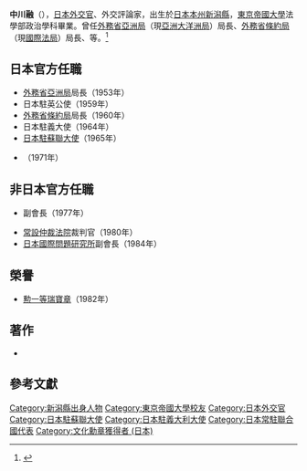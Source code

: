 {{Infobox ambassador
| name  = 中川 融
| original_name = 
| native_name_lang = 
| image = 
| imagesize = 
| office = 第7任{{link-ja|日本駐聯合國代表|日本の国連大使}}
| term_start = 1971年6月
| term_end = 1973年8月
|1blankname    = {{nowrap|[[外務大臣_(日本)|外務大臣]]}}
|1namedata     = [[愛知揆一|愛知揆一]]<br>[[福田赳夫|福田赳夫]]<br>[[大平正芳|大平正芳]]
| predecessor = {{link-ja|鶴岡千仭|鶴岡千仭}}
| successor = {{link-ja|齋藤鎮男|斎藤鎮男}}
| order2 = 11
| ambassador_from2 = 日本
| country2 = 蘇聯
| term_start2 = 1965年
| term_end2 = 1970年
|1blankname2    = {{nowrap|[[外務大臣_(日本)|外務大臣]]}}
|1namedata2     = [[椎名悦三郎|椎名悦三郎]]<br>[[三木武夫|三木武夫]]<br>[[佐藤榮作|佐藤榮作]]（代）<br>[[愛知揆一|愛知揆一]]
| predecessor2 = {{link-ja|下田武三|下田武三}}
| successor2 = {{link-ja|新關欽哉|新関欽哉}}
| order3 = 20
| ambassador_from3 = 日本
| country3 = 義大利
| term_start3 = 1964年
| term_end3 = 1965年
|1blankname3    = {{nowrap|[[外務大臣_(日本)|外務大臣]]}}
|1namedata3     = [[大平正芳|大平正芳]]<br>[[椎名悦三郎|椎名悦三郎]]
| predecessor3 = {{link-ja|門脇季光|門脇季光}}
| successor3 = {{link-ja|与謝野秀|与謝野秀}}
|birth_date = {{birth date|1911|3|30}}
|birth_place = {{JPN}}[[新潟縣|新潟縣]]
|death_date = {{death date and age|2001|8|31|1911|3|30}}
|death_place = 
|alma_mater = [[東京帝國大學|東京帝國大學]]法學部政治學科
|profession = 
|occupation=
|spouse = 
|parents=
|relatives= 
|children= 
|party = 
|website=
}}
{{japanese | japanese = 中川 融 | kana = なかがわ とおる | romaji = Nakagawa Toru}}
'''中川融'''（{{bd|1911年|3月30日|2001年|8月31日|Nakagawa Toru}}），[[日本|日本]][[外交官|外交官]]、外交評論家，出生於[[日本|日本]][[本州|本州]][[新潟縣|新潟縣]]，[[東京帝國大學|東京帝國大學]]法學部政治學科畢業。曾任[[外務省_(日本)|外務省]][[亞洲大洋洲局|亞洲局]]（現[[亞洲大洋洲局|亞洲大洋洲局]]）局長、[[外務省_(日本)|外務省]][[條約局|條約局]]（現[[國際法局|國際法局]]）局長、{{link-ja|日本常駐聯合國代表|国連大使}}等。<ref>{{cite web |script-title=ja:中川 融(ナカガワ トオル) |url=https://kotobank.jp/word/中川+融-1650840 |website={{link-ja|コトバンク}} |language=ja |accessdate=2015年4月15日 |archiveurl=https://web.archive.org/web/20150402164302/https://kotobank.jp/word/%E4%B8%AD%E5%B7%9D%2B%E8%9E%8D-1650840 |archivedate=2015年4月2日 |deadurl=no }}</ref>

== 日本官方任職 ==
* [[外務省_(日本)|外務省]][[亞洲大洋洲局|亞洲局]]局長（1953年）
* 日本駐英公使（1959年）
* [[外務省_(日本)|外務省]][[條約局|條約局]]局長（1960年）
* 日本駐義大使（1964年）
* [[日本駐蘇聯大使|日本駐蘇聯大使]]（1965年）
* {{link-ja|日本常駐聯合國代表|国連大使}}（1971年）

== 非日本官方任職 ==
* {{link-ja|北方領土問題對策協會|北方領土問題対策協会}}副會長（1977年）
* [[常設仲裁法院|常設仲裁法院]]裁判官（1980年）
* [[日本國際問題研究所|日本國際問題研究所]]副會長（1984年）

== 榮譽 ==
* [[勲一等瑞寶章|勲一等瑞寶章]]（1982年）

== 著作 ==
* {{lang|ja|『回想の戦時外交』. {{link-ja|加瀬俊一|加瀬俊一 (1925年入省)}}, 中川融. {{link-ja|勉誠出版|勉誠出版}}. 2003年7月. [[ISBN|ISBN]]: [[Special:網路書源/9784585052050|9784585052050]].}} {{日文}}

== 參考文獻 ==
{{Reflist}}

{{日本駐俄羅斯大使||蘇維埃聯邦大使}}


{{DEFAULTSORT:Nakagawa Tooru}}
[[Category:新潟縣出身人物|Category:新潟縣出身人物]]
[[Category:東京帝國大學校友|Category:東京帝國大學校友]]
[[Category:日本外交官|Category:日本外交官]]
[[Category:日本駐蘇聯大使|Category:日本駐蘇聯大使]]
[[Category:日本駐義大利大使|Category:日本駐義大利大使]]
[[Category:日本常駐聯合國代表|Category:日本常駐聯合國代表]]
[[Category:文化勳章獲得者_(日本)|Category:文化勳章獲得者 (日本)]]